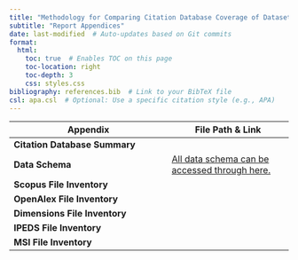 ```yaml
---
title: "Methodology for Comparing Citation Database Coverage of Dataset Usage"
subtitle: "Report Appendices"
date: last-modified  # Auto-updates based on Git commits
format:
  html:
    toc: true  # Enables TOC on this page
    toc-location: right
    toc-depth: 3
    css: styles.css
bibliography: references.bib  # Link to your BibTeX file
csl: apa.csl  # Optional: Use a specific citation style (e.g., APA)
---
```



| **Appendix**                | **File Path & Link** |
|-----------------------------|----------------------|
| **Citation Database Summary** |  |
| **Data Schema**         | [All data schema can be accessed through here.](appendices/app_crosswalk.qmd) |
| **Scopus File Inventory**    |  |
| **OpenAlex File Inventory**      | |
| **Dimensions File Inventory**      | |
| **IPEDS File Inventory**      | |
| **MSI File Inventory**      | |


